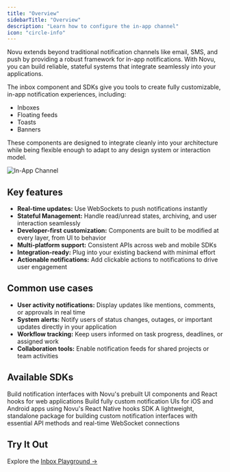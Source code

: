 ```yaml
---
title: "Overview"
sidebarTitle: "Overview"
description: "Learn how to configure the in-app channel"
icon: "circle-info"
---
```


Novu extends beyond traditional notification channels like email, SMS, and push by providing a robust framework for in-app notifications. With Novu, you can build reliable, stateful systems that integrate seamlessly into your applications.

The inbox component and SDKs give you tools to create fully customizable, in-app notification experiences, including:

- Inboxes
- Floating feeds
- Toasts
- Banners

These components are designed to integrate cleanly into your architecture while being flexible enough to adapt to any design system or interaction model.

![In-App Channel](/integrations/providers/in-app/media-assets/component_composition.png)

## Key features

- **Real-time updates:** Use WebSockets to push notifications instantly
- **Stateful Management:** Handle read/unread states, archiving, and user interaction seamlessly
- **Developer-first customization:** Components are built to be modified at every layer, from UI to behavior
- **Multi-platform support:** Consistent APIs across web and mobile SDKs
- **Integration-ready:** Plug into your existing backend with minimal effort
- **Actionable notifications:** Add clickable actions to notifications to drive user engagement

## Common use cases

- **User activity notifications:** Display updates like mentions, comments, or approvals in real time
- **System alerts:** Notify users of status changes, outages, or important updates directly in your application
- **Workflow tracking:** Keep users informed on task progress, deadlines, or assigned work
- **Collaboration tools:** Enable notification feeds for shared projects or team activities

## Available SDKs

<CardGroup cols={3}>
  <Card title="React" icon="react" href="/sdks/client/react">
    Build notification interfaces with Novu's prebuilt UI components and React hooks for web applications
  </Card>
  <Card title="React-Native" icon="mobile" href="/sdks/client/react-native">
    Build fully custom notification UIs for iOS and Android apps using Novu's React Native hooks SDK
  </Card>
  <Card title="Headless" icon="js" href="/sdks/client/headless">
    A lightweight, standalone package for building custom notification interfaces with essential API methods and real-time WebSocket connections 
  </Card>
</CardGroup>

## Try It Out

Explore the [Inbox Playground →](https://inbox.novu.co)